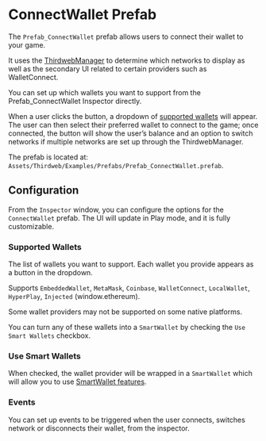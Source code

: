 
# ConnectWallet Prefab

The `Prefab_ConnectWallet` prefab allows users to connect their wallet to your game.

It uses the [ThirdwebManager](/unity/thirdwebmanager) to determine which networks to display as well as the secondary UI related to certain providers such as WalletConnect.

You can set up which wallets you want to support from the Prefab_ConnectWallet Inspector directly.

When a user clicks the button, a dropdown of [supported wallets](#supported-wallets) will appear. The user can then
select their preferred wallet to connect to the game; once connected, the button will show the user&rsquo;s balance and an option to
switch networks if multiple networks are set up through the ThirdwebManager.

The prefab is located at: `Assets/Thirdweb/Examples/Prefabs/Prefab_ConnectWallet.prefab`.

<DocImage src={connectWallet} />

## Configuration

From the `Inspector` window, you can configure the options for the `ConnectWallet` prefab. The UI will update in Play mode, and it is fully customizable.

<DocImage src={connectWalletInspector} />

### Supported Wallets

The list of wallets you want to support.
Each wallet you provide appears as a button in the dropdown.

Supports `EmbeddedWallet`, `MetaMask`, `Coinbase`, `WalletConnect`, `LocalWallet`, `HyperPlay`, `Injected` (window.ethereum).

Some wallet providers may not be supported on some native platforms.

You can turn any of these wallets into a `SmartWallet` by checking the `Use Smart Wallets` checkbox.

### Use Smart Wallets

When checked, the wallet provider will be wrapped in a `SmartWallet` which will allow you to use [SmartWallet features](/unity/wallets/providers/smart-wallet).

### Events

You can set up events to be triggered when the user connects, switches network or disconnects their wallet, from the inspector.
